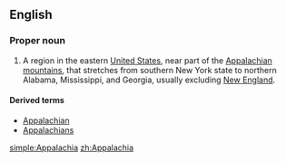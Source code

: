 ==English==
{{wikipedia}}

===Proper noun===
{{en-proper noun}}

# A region in the eastern [[United States]], near part of the [[Appalachian mountains]], that stretches from southern New York state to northern Alabama, Mississippi, and Georgia, usually excluding [[New England]].

====Derived terms====
* [[Appalachian]]
* [[Appalachians]]

[[simple:Appalachia]]
[[zh:Appalachia]]